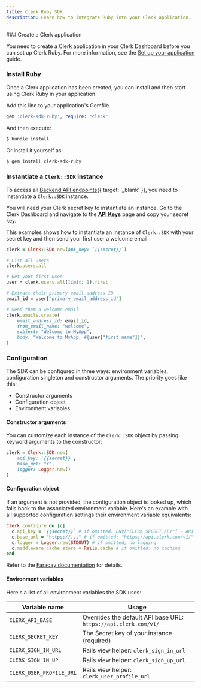 ```yaml
---
title: Clerk Ruby SDK
description: Learn how to integrate Ruby into your Clerk application.
---
```


<Steps>
  ### Create a Clerk application

  You need to create a Clerk application in your Clerk Dashboard before you can set up Clerk Ruby. For more information, see the [Set up your application](/docs/quickstarts/setup-clerk) guide.

  ### Install Ruby

  Once a Clerk application has been created, you can install and then start using Clerk Ruby in your application.

  Add this line to your application's Gemfile.

  ```ruby
  gem 'clerk-sdk-ruby', require: "clerk"
  ```

  And then execute:

  ```sh {{ filename: 'terminal' }}
  $ bundle install
  ```

  Or install it yourself as:

  ```sh {{ filename: 'terminal' }}
  $ gem install clerk-sdk-ruby
  ```

  ### Instantiate a `Clerk::SDK` instance

  To access all [Backend API endpoints](/docs/reference/backend-api){{ target: '_blank' }}, you need to instantiate a `Clerk::SDK` instance.

  You will need your Clerk secret key to instantiate an instance. Go to the Clerk Dashboard and navigate to the **[API Keys](https://dashboard.clerk.com/last-active?path=api-keys)** page and copy your secret key.

  This examples shows how to instantiate an instance of `Clerk::SDK` with your secret key and then send your first user a welcome email.

  ```ruby
  clerk = Clerk::SDK.new(api_key: `{{secret}}`)

  # List all users
  clerk.users.all

  # Get your first user
  user = clerk.users.all(limit: 1).first

  # Extract their primary email address ID
  email_id = user["primary_email_address_id"]

  # Send them a welcome email
  clerk.emails.create(
      email_address_id: email_id,
      from_email_name: "welcome",
      subject: "Welcome to MyApp",
      body: "Welcome to MyApp, #{user["first_name"]}",
  )
  ```

  ### Configuration

  The SDK can be configured in three ways: environment variables, configuration singleton and constructor arguments. The priority goes like this:

  - Constructor arguments
  - Configuration object
  - Environment variables

  #### Constructor arguments

  You can customize each instance of the `Clerk::SDK` object by passing keyword arguments to the constructor:

  ```ruby
  clerk = Clerk::SDK.new(
      api_key: `{{secret}}`,
      base_url: "Y",
      logger: Logger.new()
  )
  ```

  #### Configuration object

  If an argument is not provided, the configuration object is looked up, which falls back to the associated environment variable. Here's an example with all supported configuration settings their environment variable equivalents:

  ```ruby
  Clerk.configure do |c|
    c.api_key = `{{secret}}` # if omitted: ENV["CLERK_SECRET_KEY"] - API calls will fail if unset
    c.base_url = "https://..." # if omitted: "https://api.clerk.com/v1/"
    c.logger = Logger.new(STDOUT) # if omitted, no logging
    c.middleware_cache_store = Rails.cache # if omitted: no caching
  end
  ```

  Refer to the [Faraday documentation](https://lostisland.github.io/faraday/#/) for details.

  #### Environment variables

  Here's a list of all environment variables the SDK uses:

  | Variable name | Usage |
  | - | - |
  | `CLERK_API_BASE` | Overrides the default API base URL: `https://api.clerk.com/v1/` |
  | `CLERK_SECRET_KEY` | The Secret key of your instance (required) |
  | `CLERK_SIGN_IN_URL` | Rails view helper: `clerk_sign_in_url` |
  | `CLERK_SIGN_IN_UP` | Rails view helper: `clerk_sign_up_url` |
  | `CLERK_USER_PROFILE_URL` | Rails view helper: `clerk_user_profile_url` |
</Steps>
